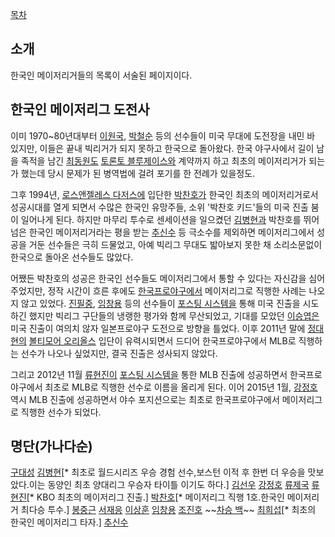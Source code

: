[[목차]]

== 소개 ==
한국인 메이저리거들의 목록이 서술된 페이지이다.

== 한국인 메이저리그 도전사 ==
이미 1970~80년대부터 [[이원국]], [[박철순]] 등의 선수들이 미국 무대에 도전장을 내민 바 있지만, 이들은 끝내 빅리거가 되지 못하고 한국으로 돌아왔다. 한국 야구사에서 길이 남을 족적을 남긴 [[최동원]]도 [[토론토 블루제이스]]와 계약까지 하고 최초의 메이저리거가 되는가 했는데 당시 문제가 된 병역법에 걸려 포기를 한 전례가 있을정도. 

그후 1994년, [[로스앤젤레스 다저스]]에 입단한 [[박찬호]]가 한국인 최초의 메이저리거로서 성공시대를 열게 되면서 수많은 한국인 유망주들, 소위 '박찬호 키드'들의 미국 진출 붐이 일어나게 된다. 하지만 마무리 투수로 센세이션을 일으켰던 [[김병현]]과 박찬호를 뛰어넘은 한국인 메이저리거라는 평을 받는 [[추신수]] 등 극소수를 제외하면 메이저리그에서 성공을 거둔 선수들은 극히 드물었고, 아예 빅리그 무대도 밟아보지 못한 채 소리소문없이 한국으로 돌아온 선수들도 많았다.

어쨌든 박찬호의 성공은 한국인 선수들도 메이저리그에서 통할 수 있다는 자신감을 심어주었지만, 정작 시간이 흐른 후에도 [[한국프로야구]]에서 메이저리그로 직행한 사례는 나오지 않고 있었다. [[진필중]], [[임창용]] 등의 선수들이 [[포스팅 시스템]]을 통해 미국 진출을 시도하긴 했지만 빅리그 구단들의 냉랭한 평가와 함께 무산되었고, 기대를 모았던 [[이승엽]]은 미국 진출이 여의치 않자 일본프로야구 도전으로 방향을 틀었다. 이후 2011년 말에 [[정대현]]의 [[볼티모어 오리올스]] 입단이 유력시되면서 드디어 한국프로야구에서 MLB로 직행하는 선수가 나오나 싶었지만, 결국 진출은 성사되지 않았다.

그리고 2012년 11월 [[류현진]]이 [[포스팅 시스템]]을 통한 MLB 진출에 성공하면서 한국프로야구에서 최초로 MLB로 직행한 선수로 이름을 올리게 된다. 이어 2015년 1월, [[강정호]] 역시 MLB 진출에 성공하면서 야수 포지션으로는 최초로 한국프로야구에서 메이저리그로 직행한 선수가 되었다.

== 명단(가나다순) ==
[[구대성]]
[[김병현]][* 최초로 월드시리즈 우승 경험 선수,보스턴 이적 후 한번 더 우승을 맛보았다.이는 동양인 최초 양대리그 우승자 타이틀 이기도 하다.]
[[김선우]] 
[[강정호]]
[[류제국]]
[[류현진]][* KBO 최초의 메이저리그 진출.]
[[박찬호]][* 메이저리그 직행 1호.한국인 메이저리거 최다승 투수.]
[[봉중근]]
[[서재응]]
[[이상훈]] 
[[임창용]]
[[조진호]] 
~~[[차승 백]]~~
[[최희섭]][* 최초의 한국인 메이저리그 타자.]
[[추신수]]
